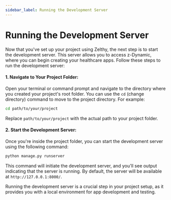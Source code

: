 ```yaml
---
sidebar_label: Running the Development Server
---
```


# Running the Development Server

Now that you've set up your project using Zelthy, the next step is to start the development server. This server allows you to access z-Dynamic, where you can begin creating your healthcare apps. Follow these steps to run the development server:

#### 1. Navigate to Your Project Folder:

Open your terminal or command prompt and navigate to the directory where you created your project's root folder. You can use the `cd` (change directory) command to move to the project directory. For example:

```bash
cd path/to/your/project
```

Replace `path/to/your/project` with the actual path to your project folder.

#### 2. Start the Development Server:

Once you're inside the project folder, you can start the development server using the following command:

```bash
python manage.py runserver
```

This command will initiate the development server, and you'll see output indicating that the server is running. By default, the server will be available at `http://127.0.0.1:8000/`.

Running the development server is a crucial step in your project setup, as it provides you with a local environment for app development and testing.